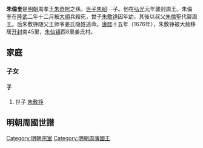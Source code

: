 '''朱倫奎'''{{BD|1624年||1646年|catIdx=Z朱}}是[[明朝|明朝]]周孝王[[朱恭枵|朱恭枵]]之孫，[[世子|世子]][[朱紹⿱冏火|朱紹]][[File:⿱冏火.png|15px]]子。他在[[弘光|弘光]]元年襲封周王。朱倫奎在[[隆武|隆武]]二年十二月被[[大順_(政權)|大順]]兵殺死，世子[[朱敷铮|朱敷铮]]因年幼，其後以叔父[[朱倫聖|朱倫聖]]代襲周王。后朱敷铮随父王师爷姜氏隐姓逃命。[[康熙|康熙]]十五年（1676年），朱敷铮被大赦移居[[开封|开封]]南45里，[[朱仙镇|朱仙镇]]西8里姜氏村。

== 家庭 ==
=== 子女 ===
==== 子 ====
#世子 [[朱敷铮|朱敷铮]]

==明朝周國世譜==
{{明朝周國家族樹}}

{{s-start}}
{{s-before|祖父孝王[[朱恭枵|朱恭枵]]}}
{{s-ttl|title=[[明朝藩王列表_(周王系)|明周國國王]]|years=1644年－1646年}}
{{s-after|弟[[朱倫聖|朱倫聖]]}}
{{end}}

[[Category:明朝宗室|Category:明朝宗室]]
[[Category:明朝周藩國王|Category:明朝周藩國王]]
